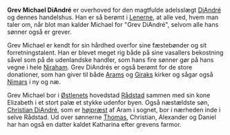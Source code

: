 {{title:Michael DiAndré}}
{{author:Laura Holmegaard}}
{{timestamp:2009-10-25T14:49:39Z}}
{{copyright:Michael DiAndré}}
'''Grev Michael DiAndré''' er overhoved for den magtfulde adelsslægt [[DiAndré]] og dennes handelshus. Han er så berømt i [[Lenerne]], at alle ved, hvem man taler om, når blot man kalder Michael for "Grev DiAndré", selvom alle hans sønner også er grever.

Grev Michael er kendt for sin hårdhed overfor sine fæstebønder og sit forretningstalent. Han er blevet meget rig både på sine vasallers bekostning såvel som på de udenlandske handler, som hans fire sønner gør på hans vegne i hele [[Niraham]]. Grev DiAndrés er også berømt for de store donationer, som han giver til både [[Aram|Arams]] og [[Girak|Giraks]] kirker og sågar også [[Nimar|Nimars]] i ny og næ.

Grev Michael bor i [[Østlenet|Østlenets]] hovedstad [[Rådstad]] sammen med sin kone Elizabeth i et stort palæ et stykke udenfor byen. Også næstældste søn, [[Christian DiAndré]], som er [[højpræst]] af Aram i sognet, bor i nærheden inde i selve Rådstad. Ud over sønnerne [[Thomas DiAndré|Thomas]], Christian, Alexander og Daniel har han også en datter kaldet Katharina efter grevens farmor.